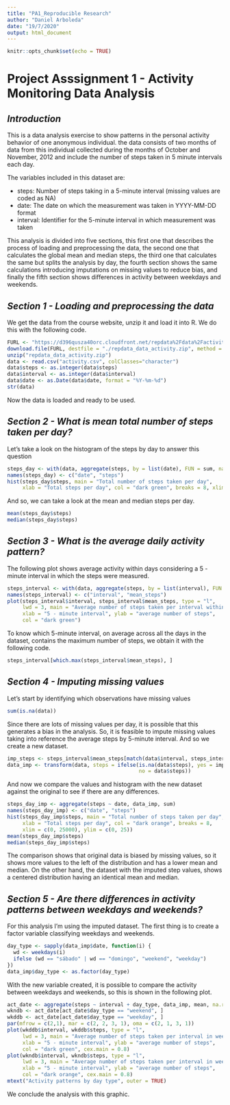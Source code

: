 ```yaml
---
title: "PA1_Reproducible Research"
author: "Daniel Arboleda"
date: "19/7/2020"
output: html_document
---
```


```r
knitr::opts_chunk$set(echo = TRUE)
```


**Project Asssignment 1 - Activity Monitoring Data Analysis**
==========================================================

## ***Introduction***

This is a data analysis exercise to show patterns in the personal activity behavior of one anonymous individual. the data consists of two months of data from this individual collected during the months of October and November, 2012 and include the number of steps taken in 5 minute intervals each day.

The variables included in this dataset are:

- steps: Number of steps taking in a 5-minute interval (missing values are coded as NA)
- date: The date on which the measurement was taken in YYYY-MM-DD format
- interval: Identifier for the 5-minute interval in which measurement was taken


This analysis is divided into five sections, this first one that describes the process of loading and preprocessing the data, the second one that calculates the global mean and median steps, the third one that calculates the same but splits the analysis by day, the fourth section shows the same calculations introducing imputations on missing values to reduce bias, and finally the fifth section shows differences in activity between weekdays and weekends.

## ***Section 1 - Loading and preprocessing the data***

We get the data from the course website, unzip it and load it into R. We do this with the following code.

```r
FURL <- "https://d396qusza40orc.cloudfront.net/repdata%2Fdata%2Factivity.zip"
download.file(FURL, destfile = "./repdata_data_activity.zip", method = "curl")
unzip("repdata_data_activity.zip")
data <- read.csv("activity.csv", colClasses="character")
data$steps <- as.integer(data$steps)
data$interval <- as.integer(data$interval)
data$date <- as.Date(data$date, format = "%Y-%m-%d")
str(data)
```

Now the data is loaded and ready to be used.

## ***Section 2 - What is mean total number of steps taken per day?***

Let's take a look on the histogram of the steps by day to answer this question

``` r
steps_day <- with(data, aggregate(steps, by = list(date), FUN = sum, na.rm = TRUE))
names(steps_day) <- c("date", "steps")
hist(steps_day$steps, main = "Total number of steps taken per day",
     xlab = "Total steps per day", col = "dark green", breaks = 8, xlim = c(0, 25000))
```

And so, we can take a look at the mean and median steps per day.

``` r
mean(steps_day$steps)
median(steps_day$steps)
```

## ***Section 3 - What is the average daily activity pattern?***

The following plot shows average activity within days considering a 5 - minute interval in which the steps were measured.

```r
steps_interval <- with(data, aggregate(steps, by = list(interval), FUN = mean, na.rm = TRUE))
names(steps_interval) <- c("interval", "mean_steps")
plot(steps_interval$interval, steps_interval$mean_steps, type = "l",
     lwd = 3, main = "Average number of steps taken per interval within days",
     xlab = "5 - minute interval", ylab = "average number of steps",
     col = "dark green")
```

To know which 5-minute interval, on average across all the days in the dataset, contains the maximum number of steps, we obtain it with the following code.

```r
steps_interval[which.max(steps_interval$mean_steps), ]
```

## ***Section 4 - Imputing missing values***

Let's start by identifying which observations have missing values

```r
sum(is.na(data))
```

Since there are lots of missing values per day, it is possible that this generates a bias in the analysis. So, it is feasible to impute missing values taking into reference the average steps by 5-minute interval. And so we create a new dataset.

```r
imp_steps <- steps_interval$mean_steps[match(data$interval, steps_interval$interval)]
data_imp <- transform(data, steps = ifelse(is.na(data$steps), yes = imp_steps, 
                                           no = data$steps))
```

And now we compare the values and histogram with the new dataset against the original to see if there are any differences.

```r
steps_day_imp <- aggregate(steps ~ date, data_imp, sum)
names(steps_day_imp) <- c("date", "steps")
hist(steps_day_imp$steps, main = "Total number of steps taken per day",
     xlab = "Total steps per day", col = "dark orange", breaks = 8, 
     xlim = c(0, 25000), ylim = c(0, 25))
mean(steps_day_imp$steps)
median(steps_day_imp$steps)
```

The comparison shows that original data is biased by missing values, so it shows more values to the left of the distribution and has a lower mean and median. On the other hand, the dataset with the imputed step values, shows a centered distribution having an identical mean and median.

## ***Section 5 - Are there differences in activity patterns between weekdays and weekends?***

For this analysis I'm using the imputed dataset. The first thing is to create a factor variable classifying weekdays and weekends.

```r
day_type <- sapply(data_imp$date, function(i) {
  wd <- weekdays(i)
  ifelse (wd == "sábado" | wd == "domingo", "weekend", "weekday")
})
data_imp$day_type <- as.factor(day_type)
```

With the new variable created, it is possible to compare the activity between weekdays and weekends, so this is shown in the following plot.

```r
act_date <- aggregate(steps ~ interval + day_type, data_imp, mean, na.rm = TRUE)
wkndb <- act_date[act_date$day_type == "weekend", ]
wkddb <- act_date[act_date$day_type == "weekday", ]
par(mfrow = c(2,1), mar = c(2, 2, 3, 1), oma = c(2, 1, 3, 1))
plot(wkddb$interval, wkddb$steps, type = "l",
     lwd = 3, main = "Average number of steps taken per interval in weekdays",
     xlab = "5 - minute interval", ylab = "average number of steps",
     col = "dark green", cex.main = 0.8)
plot(wkndb$interval, wkndb$steps, type = "l",
     lwd = 3, main = "Average number of steps taken per interval in weekends",
     xlab = "5 - minute interval", ylab = "average number of steps",
     col = "dark orange", cex.main = 0.8)
mtext("Activity patterns by day type", outer = TRUE)
```

We conclude the analysis with this graphic.